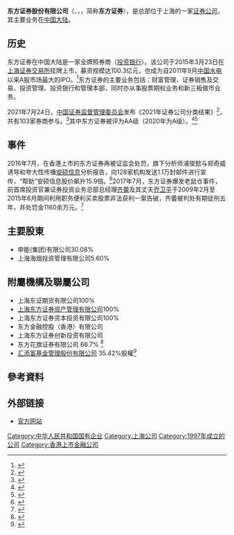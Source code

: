 {{expand|time=2016-03-29T04:43:00+00:00}}
{{Infobox_Company 
|company_name_zh = 东方证券股份有限公司 
|company_name = 东方证券股份有限公司 
|company_logo = ORIENT_SECURITIES_LOGO2018.png
|company_type = [[國有企業|國有企業]]
|foundation =  1997年
|location =[[中國|中國]][[上海|上海]]
|industry = [[投資銀行|投資銀行]]
|key_people = [[董事長|董事長]]：潘鑫军
|sales =  
|profit =  
|asset =  
|market_value = 
|num_employees = 
|revenue = 
|products = 
|parent = [[申能集团|申能(集团)有限公司]]
|homepage = [http://www.dfzq.com.cn/ 东方證券_综合金融服务]
}}
'''东方证券股份有限公司'''（{{sse|600958}}、{{hkex|3958}}，'''{{lang|en|Orient Securities Company Limited}}'''，简称'''东方证券'''），是总部位于上海的一家[[证券公司|证券公司]]，其主要业务在[[中国大陆|中国大陆]]。

== 历史 ==
东方证券在中国大陆是一家全牌照券商（[[投资银行|投资银行]]）。该公司于2015年3月23日在[[上海证券交易所|上海证券交易所]]挂牌上市，募资规模达100.3亿元，也成为自2011年9月[[中国水电|中国水电]]以来A股市场最大的IPO。<ref>{{cite news |title=东方证券23日登陆上交所 募资规模达100亿 |url=http://finance.ce.cn/rolling/201503/20/t20150320_4876044.shtml |accessdate=2021-11-10 |work=中国经济网——国家经济门户 |archive-date=2021-11-10 |archive-url=https://web.archive.org/web/20211110063956/http://finance.ce.cn/rolling/201503/20/t20150320_4876044.shtml |dead-url=no }}</ref>东方证券的主要业务包括：财富管理、证券销售及交易、投资管理、投资银行和管理本部，同时亦从事股票期权业务和新三板做市业务。

2021年7月24日，[[中国证券监督管理委员会|中国证券监督管理委员会]]发布《2021年证券公司分类结果》<ref>{{cite news |title=103家券商2021年度评级“放榜” 26升27降 八成上市券商跻身A类 |url=https://finance.huanqiu.com/article/445pjUgA01M |accessdate=2021-11-10 |work=环球网 |archive-date=2021-11-14 |archive-url=https://web.archive.org/web/20211114033747/https://finance.huanqiu.com/article/445pjUgA01M |dead-url=no }}</ref>，共有103家券商参与。<ref>{{cite news |title=103家券商2021年度评级“放榜” 26升27降 八成上市券商跻身A类 |url=http://www.cs.com.cn/qs/202107/t20210726_6187539.html |accessdate=2021-11-10 |work=中证网 |archive-date=2021-08-06 |archive-url=https://web.archive.org/web/20210806211137/http://cs.com.cn/qs/202107/t20210726_6187539.html |dead-url=no }}</ref>其中东方证券被评为AA级（2020年为A级）。<ref>{{cite news |title=百家券商分类榜单出炉，海通证券降BBB级、恒泰国都连降四级 |url=https://www.jiemian.com/article/6435301.html |accessdate=2021-11-10 |work=界面新闻 |archive-date=2021-11-14 |archive-url=https://web.archive.org/web/20211114033720/https://www.jiemian.com/article/6435301.html |dead-url=no }}</ref><ref>{{cite news |title=券商新座次表出炉：兴业证券等3家新晋AA，海通跌出A类 |url=https://www.yicai.com/news/101120015.html |accessdate=2021-11-10 |work=一财网 |archive-date=2021-11-27 |archive-url=https://web.archive.org/web/20211127012515/https://www.yicai.com/news/101120015.html |dead-url=no }}</ref>

== 事件 ==
2016年7月，在香港上市的东方证券再被证监会处罚，旗下分析师浦俊懿与郑奇威诱导和夸大性传播[[安硕信息|安硕信息]]分析报告，向128家机构发送1.1万封邮件进行宣传，“帮助”安硕信息股价飙升15.9倍。<ref>{{cite news |title=东方证券违规成家常饭 半年遭证监会三处罚一立案-新华网 |url=http://www.xinhuanet.com//finance/2017-01/06/c_129434595.htm |accessdate=2021-11-04 |work=新华网 |archive-date=2021-11-04 |archive-url=https://web.archive.org/web/20211104031425/http://www.xinhuanet.com//finance/2017-01/06/c_129434595.htm |dead-url=no }}</ref>2017年7月，东方证券爆发老鼠仓事件，前首席投资官兼证券投资业务总部总经理[[齐蕾|齐蕾]]及其丈夫[[乔卫平|乔卫平]]于2009年2月至2015年6月期间利用职务便利买卖股票非法获利一案告破，齐蕾被判处有期徒刑五年，并处罚金1160余万元。<ref>{{cite news |title=东方证券挖出6年资深老鼠仓 六高管年薪超400万咋管的 |url=https://finance.huanqiu.com/article/9CaKrnK48n4 |accessdate=2021-11-04 |work=环球网 |archive-date=2021-11-06 |archive-url=https://web.archive.org/web/20211106035659/https://finance.huanqiu.com/article/9CaKrnK48n4 |dead-url=no }}</ref>

==主要股東==
*申能(集团)有限公司30.08%
*上海海烟投资管理有限公司5.60%

== 附屬機構及聯屬公司 ==
*上海东证期货有限公司100%
*[[上海东方证券资产管理有限公司|上海东方证券资产管理有限公司]]100%
*上海东方证券资本投资有限公司100%
*东方金融控股（香港）有限公司
*上海东方证券创新投资有限公司
*东方花旗证券有限公司 66.7% <ref>{{cite web|accessdate=2016-03-27|url=https://www.citi.com.cn/html/cn/about_us/Investment_program.html|title=中国本土投资项目|publisher=花旗中国|archive-date=2017-01-04|archive-url=https://web.archive.org/web/20170104220641/https://www.citi.com.cn/html/cn/about_us/Investment_program.html|dead-url=no}}</ref>
*[[汇添富基金管理股份有限公司|汇添富基金管理股份有限公司]] 35.42%股權<ref>{{cite web|accessdate=2016-03-27|url=http://www.dfzq.com.cn/dfzq/i/0002000100120001.jsp|title=公司简介|publisher=东方证券官网|archive-url=https://web.archive.org/web/20160405065259/http://www.dfzq.com.cn/dfzq/i/0002000100120001.jsp|archive-date=2016-04-05|dead-url=yes}}</ref>

== 參考資料 ==
{{reflist}}

==外部链接==
*[http://www.dfzq.com.cn/ 官方网站]{{Wayback|url=http://www.dfzq.com.cn/ |date=20160318233438 }}

{{中华人民共和国证券公司}}
{{中华人民共和国证券公司分类}}
{{CSI-300}}

[[Category:中华人民共和国国有企业|Category:中华人民共和国国有企业]]
[[Category:上海公司|Category:上海公司]]
[[Category:1997年成立的公司|Category:1997年成立的公司]]
[[Category:香港上市金融公司|Category:香港上市金融公司]]